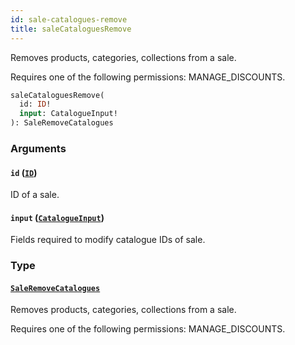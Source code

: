 ```yaml
---
id: sale-catalogues-remove
title: saleCataloguesRemove
---
```


Removes products, categories, collections from a sale.

Requires one of the following permissions: MANAGE_DISCOUNTS.

```graphql
saleCataloguesRemove(
  id: ID!
  input: CatalogueInput!
): SaleRemoveCatalogues
```

### Arguments

#### `id` ([`ID`](../../../developer/api-reference/scalars/id))

ID of a sale.

#### `input` ([`CatalogueInput`](../../../developer/api-reference/inputs/catalogue-input))

Fields required to modify catalogue IDs of sale.

### Type

#### [`SaleRemoveCatalogues`](../../../developer/api-reference/objects/sale-remove-catalogues)

Removes products, categories, collections from a sale.

Requires one of the following permissions: MANAGE_DISCOUNTS.
